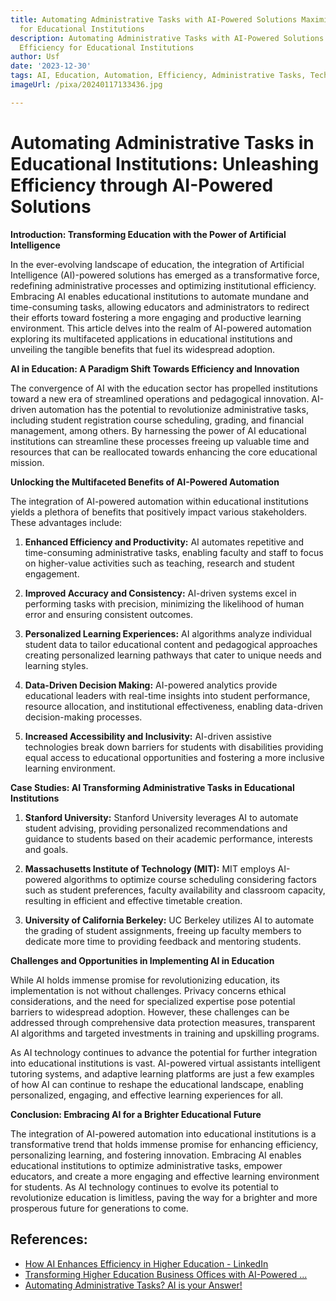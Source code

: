 ```yaml
---
title: Automating Administrative Tasks with AI-Powered Solutions Maximizing Efficiency
  for Educational Institutions
description: Automating Administrative Tasks with AI-Powered Solutions Maximizing
  Efficiency for Educational Institutions
author: Usf
date: '2023-12-30'
tags: AI, Education, Automation, Efficiency, Administrative Tasks, Technology, Innovation
imageUrl: /pixa/20240117133436.jpg

---
```

# Automating Administrative  Tasks in Educational Institutions: Unleashing Efficiency through AI-Powered Solutions

**Introduction: Transforming Education with the Power of Artificial Intelligence**

In the ever-evolving landscape of education, the integration of Artificial Intelligence (AI)-powered solutions has emerged as a transformative force, redefining administrative processes and optimizing institutional  efficiency.  Embracing AI  enables educational institutions to automate mundane  and time-consuming tasks, allowing  educators and administrators to redirect their efforts toward fostering a more engaging and productive  learning environment. This article delves into the  realm of AI-powered automation exploring its multifaceted applications in educational institutions and unveiling the tangible benefits  that fuel its  widespread adoption.

**AI in Education: A Paradigm  Shift Towards Efficiency and  Innovation**

The convergence of AI with the education sector has propelled institutions toward a new era of streamlined operations  and pedagogical innovation. AI-driven automation has the potential to revolutionize administrative  tasks,  including student registration course scheduling, grading, and financial management, among others. By harnessing the power of AI educational institutions can streamline these processes freeing up valuable time and resources  that can be reallocated towards enhancing the core  educational mission.

**Unlocking the  Multifaceted Benefits of AI-Powered Automation**

The integration of AI-powered automation within educational institutions yields a plethora of benefits that  positively impact various stakeholders. These advantages include:

1.  **Enhanced Efficiency and  Productivity:** AI automates repetitive and time-consuming administrative tasks,  enabling faculty and staff to focus on higher-value activities such as teaching, research and student engagement.

2. **Improved Accuracy  and Consistency:**  AI-driven systems excel in performing tasks with precision, minimizing the likelihood of human  error and  ensuring consistent outcomes.

3. **Personalized Learning Experiences:** AI algorithms analyze individual student data to tailor educational content and pedagogical approaches creating personalized learning pathways that  cater to unique needs and learning styles.

4. **Data-Driven Decision Making:**  AI-powered analytics provide educational leaders with real-time insights into student performance, resource allocation,  and institutional effectiveness, enabling  data-driven  decision-making processes.

5. **Increased Accessibility and Inclusivity:** AI-driven assistive technologies break down barriers for students with disabilities providing equal access to educational opportunities and fostering a more inclusive learning environment.

**Case Studies: AI  Transforming Administrative  Tasks in Educational Institutions**

1. **Stanford University:** Stanford  University leverages AI to automate  student advising, providing personalized recommendations  and guidance to students based on their academic performance, interests and goals.

2. **Massachusetts  Institute of Technology (MIT):** MIT employs AI-powered algorithms to optimize course  scheduling considering factors such as student preferences, faculty availability and classroom capacity, resulting in efficient and effective timetable creation.

3. **University of California Berkeley:** UC Berkeley utilizes AI to automate the grading of  student assignments, freeing up faculty members to dedicate more time to  providing feedback and mentoring students.

**Challenges and Opportunities in Implementing AI in Education**

While AI holds immense promise for revolutionizing education, its implementation is not without challenges. Privacy concerns ethical considerations, and the need for specialized expertise pose  potential barriers to widespread adoption.  However, these challenges can  be  addressed through comprehensive data protection measures, transparent AI algorithms and targeted investments in training  and upskilling programs.

As AI technology continues  to advance the potential for further integration into educational institutions is vast. AI-powered virtual assistants intelligent tutoring systems, and adaptive learning platforms are  just  a  few examples of  how AI can continue to reshape the educational  landscape, enabling personalized, engaging, and effective learning experiences for all.

**Conclusion: Embracing AI for a Brighter  Educational Future**

The integration of AI-powered automation into educational institutions is a transformative trend that holds immense promise for enhancing efficiency,  personalizing learning,  and fostering innovation. Embracing AI enables educational institutions to optimize administrative tasks,  empower educators, and create a more  engaging and effective learning environment for students. As AI technology continues  to evolve its potential  to  revolutionize education is limitless, paving the way for a brighter and more prosperous future for  generations to come.

## References:
- [How AI Enhances Efficiency in Higher Education - LinkedIn](https://www.linkedin.com/pulse/how-ai-enhances-efficiency-higher-education-kaiden-ai)
- [Transforming Higher Education Business Offices with AI-Powered ...](https://campuscommerce.com/ai-higher-ed-business-office/)
- [Automating Administrative Tasks? AI is your Answer!](https://factspan.medium.com/automating-administrative-tasks-ai-is-your-answer-b88bd4d073c9)
